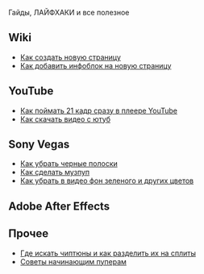 Гайды, ЛАЙФХАКИ и все полезное

==Wiki==
*[[Как создать новую страницу]]
*[[Как добавить инфоблок на новую страницу]]
==YouTube==
*[[Как поймать 21 кадр сразу в плеере YouTube]]
*[[Как скачать видео с ютуб]]
==Sony Vegas==
*[[Как убрать черные полоски]]
*[[Как сделать музпуп]]
*[[Как убрать в видео фон зеленого и других цветов]]

== Adobe After Effects ==

== Прочее ==
*[[Где искать чиптюны и как разделить их на сплиты]]
*[[Советы начинающим пуперам]]